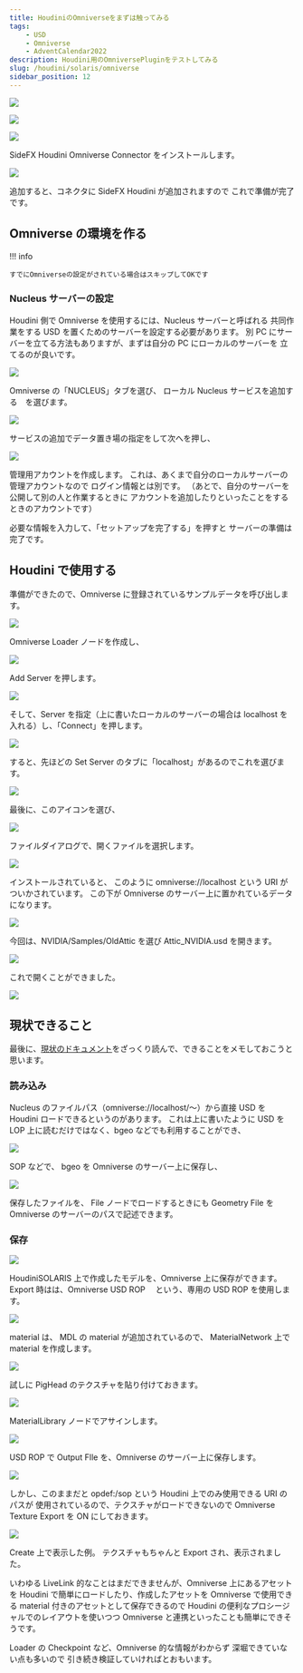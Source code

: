 ```yaml
---
title: HoudiniのOmniverseをまずは触ってみる
tags:
    - USD
    - Omniverse
    - AdventCalendar2022
description: Houdini用のOmniversePluginをテストしてみる
slug: /houdini/solaris/omniverse
sidebar_position: 12
---
```


![](https://gyazo.com/d24c26a02ac8477e641dfb61c136ca79.png)

![](https://gyazo.com/58273455bcb4f4d387fbf8a7193af9fb.png)

![](https://gyazo.com/573964ddd30ac6b40fcb9eee82de570c.png)

SideFX Houdini Omniverse Connector をインストールします。

![](https://gyazo.com/d0b707d478b1f5986d8c44f8778b1a41.png)

追加すると、コネクタに SideFX Houdini が追加されますので
これで準備が完了です。

## Omniverse の環境を作る

!!! info

    すでにOmniverseの設定がされている場合はスキップしてOKです

### Nucleus サーバーの設定

Houdini 側で Omniverse を使用するには、Nucleus サーバーと呼ばれる
共同作業をする USD を置くためのサーバーを設定する必要があります。
別 PC にサーバーを立てる方法もありますが、まずは自分の PC にローカルのサーバーを
立てるのが良いです。

![](https://gyazo.com/e228fee933c5177aa5c9cde766ff1a31.png)

Omniverse の「NUCLEUS」タブを選び、
ローカル Nucleus サービスを追加する　を選びます。

![](https://gyazo.com/799a4684b3520d087d42c9fffb43ff04.png)

サービスの追加でデータ置き場の指定をして次へを押し、

![](https://gyazo.com/7a20b9e91de61754022aca19b486a528.png)

管理用アカウントを作成します。
これは、あくまで自分のローカルサーバーの管理アカウントなので
ログイン情報とは別です。
（あとで、自分のサーバーを公開して別の人と作業するときに
アカウントを追加したりといったことをするときのアカウントです）

必要な情報を入力して、「セットアップを完了する」を押すと
サーバーの準備は完了です。

## Houdini で使用する

準備ができたので、Omniverse に登録されているサンプルデータを呼び出します。

![](https://gyazo.com/280be5f449cf691fdb5ab6be86b0f9dd.png)

Omniverse Loader ノードを作成し、

![](https://gyazo.com/3ab3fe2126121ff80e07258abed6c5c9.png)

Add Server を押します。

![](https://gyazo.com/f602bd97528f34d3d7f5d4d77004c3db.png)

そして、Server を指定（上に書いたローカルのサーバーの場合は localhost を入れる）し、「Connect」を押します。

![](https://gyazo.com/acb81b8071ab498e457e08f9c15900be.png)

すると、先ほどの Set Server のタブに「localhost」があるのでこれを選びます。

![](https://gyazo.com/5256392f541ca8399f484ae9340b48b6.png)

最後に、このアイコンを選び、

![](https://gyazo.com/1b2856cded10d0bfabcbbb2d87db8db2.png)

ファイルダイアログで、開くファイルを選択します。

![](https://gyazo.com/14b8d2bc6fd5b428e76a563db748fc98.png)

インストールされていると、
このように omniverse://localhost という URI がついかされています。
この下が Omniverse のサーバー上に置かれているデータになります。

![](https://gyazo.com/550e33e19748fd8865cf472e55ba282d.png)

今回は、NVIDIA/Samples/OldAttic を選び Attic_NVIDIA.usd を開きます。

![](https://gyazo.com/395cdeafb25948d62035c7414f3dbfa0.png)

これで開くことができました。

![](https://i.gyazo.com/82118cc2d40369bddd8e92a87b3ef41f.jpg)

## 現状できること

最後に、[現状のドキュメント](https://docs.omniverse.nvidia.com/con_connect/con_connect/houdini.html)をざっくり読んで、できることをメモしておこうと思います。

### 読み込み

Nucleus のファイルパス（omniverse://localhost/～）から直接 USD を Houdini ロードできるというのがあります。
これは上に書いたように USD を LOP 上に読むだけではなく、bgeo などでも利用することができ、

![](https://gyazo.com/34451484fc745ef950354b618d483673.png)

SOP などで、 bgeo を Omniverse のサーバー上に保存し、

![](https://gyazo.com/7955cab787fceeb5353e48e0f31cd424.png)

保存したファイルを、 File ノードでロードするときにも
Geometry File を Omniverse のサーバーのパスで記述できます。

### 保存

![](https://gyazo.com/92883a1de09a8994c5b6bf7c4e1174f8.png)

HoudiniSOLARIS 上で作成したモデルを、Omniverse 上に保存ができます。
Export 時はは、Omniverse USD ROP 　という、専用の USD ROP を使用します。

![](https://gyazo.com/6eb194191e03485acad091f97f5075dd.png)

material は、 MDL の material が追加されているので、 MaterialNetwork 上で material を作成します。

![](https://gyazo.com/c953d67c054219a6f812950d73dd8390.png)

試しに PigHead のテクスチャを貼り付けておきます。

![](https://gyazo.com/fdfa24e10a500a405101007ed0cff2d1.png)

MaterialLibrary ノードでアサインします。

![](https://gyazo.com/97b383fdc513ff74a893f9d9c8d1c670.png)

USD ROP で Output FIle を、Omniverse のサーバー上に保存します。

![](https://gyazo.com/1e934069b375788ff0478a433b781c79.png)

しかし、このままだと opdef:/sop という Houdini 上でのみ使用できる URI のパスが
使用されているので、テクスチャがロードできないので
Omniverse Texture Export を ON にしておきます。

![](https://gyazo.com/6a2762794a741c6ba2a430060695e91a.png)

Create 上で表示した例。
テクスチャもちゃんと Export され、表示されました。

いわゆる LiveLink 的なことはまだできませんが、Omniverse 上にあるアセットを
Houdini で簡単にロードしたり、作成したアセットを
Omniverse で使用できる material 付きのアセットとして保存できるので
Houdini の便利なプロシージャルでのレイアウトを使いつつ
Omniverse と連携といったことも簡単にできそうです。

Loader の Checkpoint など、Omniverse 的な情報がわからず
深堀できていない点も多いので
引き続き検証していければとおもいます。
